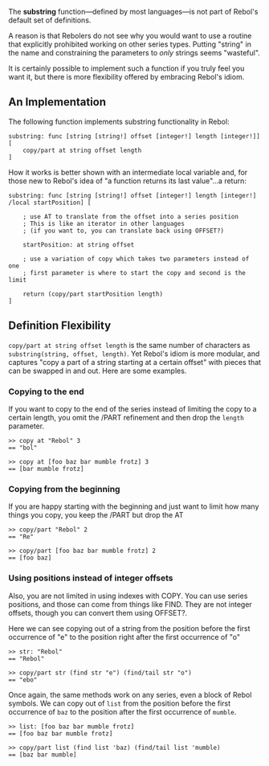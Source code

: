 The '''substring''' function&mdash;defined by most languages&mdash;is not part of Rebol's default set of definitions.

A reason is that Rebolers do not see why you would want to use a routine that explicitly prohibited working on other series types.  Putting "string" in the name and constraining the parameters to ''only'' strings seems "wasteful".

It is certainly possible to implement such a function if you truly feel you want it, but there is more flexibility offered by embracing Rebol's idiom.

== An Implementation ==

The following function implements substring functionality in Rebol:

<pre>
substring: func [string [string!] offset [integer!] length [integer!]] [
    copy/part at string offset length
]
</pre>

How it works is better shown with an intermediate local variable and, for those new to Rebol's idea of "a function returns its last value"...a return:

<pre>
substring: func [string [string!] offset [integer!] length [integer!] /local startPosition] [

    ; use AT to translate from the offset into a series position 
    ; This is like an iterator in other languages
    ; (if you want to, you can translate back using OFFSET?)

    startPosition: at string offset 

    ; use a variation of copy which takes two parameters instead of one
    ; first parameter is where to start the copy and second is the limit

    return (copy/part startPosition length)
]
</pre>

== Definition Flexibility ==

<tt>copy/part at string offset length</tt> is the same number of characters as <tt>substring(string, offset, length)</tt>.  Yet Rebol's idiom is more modular, and captures "copy a part of a string starting at a certain offset" with pieces that can be swapped in and out.  Here are some examples.

=== Copying to the end ===

If you want to copy to the end of the series instead of limiting the copy to a certain length, you omit the /PART refinement and then drop the <tt>length</tt> parameter.

<pre>
>> copy at "Rebol" 3
== "bol"

>> copy at [foo baz bar mumble frotz] 3
== [bar mumble frotz]
</pre>

=== Copying from the beginning ===

If you are happy starting with the beginning and just want to limit how many things you copy, you keep the /PART but drop the AT

<pre>
>> copy/part "Rebol" 2
== "Re"

>> copy/part [foo baz bar mumble frotz] 2
== [foo baz]
</pre>

=== Using positions instead of integer offsets ===

Also, you are not limited in using indexes with COPY.  You can use series positions, and those can come from things like FIND.  They are not integer offsets, though you can convert them using OFFSET?.

Here we can see copying out of a string from the position before the first occurrence of "e" to the position right after the first occurrence of "o"

<pre>
>> str: "Rebol"
== "Rebol"

>> copy/part str (find str "e") (find/tail str "o")
== "ebo"
</pre>

Once again, the same methods work on any series, even a block of Rebol symbols.  We can copy out of <tt>list</tt> from the position before the first occurrence of <tt>baz</tt> to the position after the first occurrence of <tt>mumble</tt>.

<pre>
>> list: [foo baz bar mumble frotz]
== [foo baz bar mumble frotz]

>> copy/part list (find list 'baz) (find/tail list 'mumble)
== [baz bar mumble]
</pre>